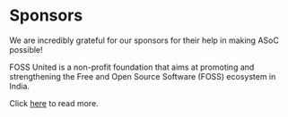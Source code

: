 
# Sponsors

We are incredibly grateful for our sponsors for their help in making ASoC possible!

<FOSSLogo />

FOSS United is a non-profit foundation that aims at promoting and strengthening the Free and Open Source Software (FOSS) ecosystem in India.

Click [here](https://fossunited.org/) to read more.
